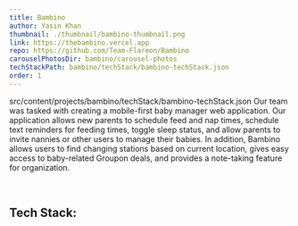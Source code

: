 ```yaml
---
title: Bambino
author: Yasin Khan
thumbnail: ./thumbnail/bambino-thumbnail.png
link: https://thebambino.vercel.app
repo: https://github.com/Team-Flareon/Bambino
carouselPhotosDir: bambino/carousel-photos
techStackPath: bambino/techStack/bambino-techStack.json
order: 1
---
```


src/content/projects/bambino/techStack/bambino-techStack.json
Our team was tasked with creating a mobile-first baby manager web application. Our application allows new parents to schedule feed and nap times, schedule text reminders for feeding times, toggle sleep status, and allow parents to invite nannies or other users to manage their babies. In addition, Bambino allows users to find changing stations based on current location, gives easy access to baby-related Groupon deals, and provides a note-taking feature for organization.

<br />

<h2 style={{ textAlign: 'left' }}>Tech Stack:</h2>

<!-- {/* <div style={{ display: 'flex', flexWrap: 'wrap', justifyContent: 'center' }}>
  <img src="https://img.shields.io/badge/git-%23F05033.svg?style=for-the-badge&logo=git&logoColor=white" />
  <img src="https://img.shields.io/badge/yarn-%232C8EBB.svg?style=for-the-badge&logo=yarn&logoColor=white" />
  <img src="https://img.shields.io/badge/Trello-%23026AA7.svg?style=for-the-badge&logo=Trello&logoColor=white" />
  <img src="https://img.shields.io/badge/javascript-%23323330.svg?style=for-the-badge&logo=javascript&logoColor=%23F7DF1E" />
  <img src="https://img.shields.io/badge/node.js-6DA55F?style=for-the-badge&logo=node.js&logoColor=white" />
  <img src="https://img.shields.io/badge/Next-black?style=for-the-badge&logo=next.js&logoColor=white" />
  <img src="https://img.shields.io/badge/firebase-%23039BE5.svg?style=for-the-badge&logo=firebase" />
  <img src="https://img.shields.io/badge/MUI-%230081CB.svg?style=for-the-badge&logo=material-ui&logoColor=white" />
  <img src="https://img.shields.io/badge/html5-%23E34F26.svg?style=for-the-badge&logo=html5&logoColor=white" />
  <img src="https://img.shields.io/badge/css3-%231572B6.svg?style=for-the-badge&logo=css3&logoColor=white" />
  <img src="https://img.shields.io/badge/Tailwind_CSS-38B2AC?style=for-the-badge&logo=tailwind-css&logoColor=white" />
  <img src="https://img.shields.io/badge/vercel-%23000000.svg?style=for-the-badge&logo=vercel&logoColor=white" />
</div> */} -->
